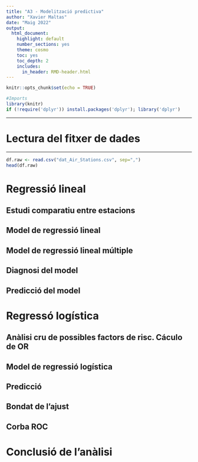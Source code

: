 ```yaml
---
title: "A3 - Modelització predictiva"
author: "Xavier Maltas"
date: "Maig 2022"
output: 
  html_document:
    highlight: default
    number_sections: yes
    theme: cosmo
    toc: yes
    toc_depth: 2
    includes:
      in_header: RMD-header.html
---
```


```r
knitr::opts_chunk$set(echo = TRUE)
```

```r
#Imports
library(knitr)
if (!require('dplyr')) install.packages('dplyr'); library('dplyr')
```

******
# Lectura del fitxer de dades
******

```r
df.raw <- read.csv("dat_Air_Stations.csv", sep=",")
head(df.raw)
```

# Regressió lineal
## Estudi comparatiu entre estacions
## Model de regressió lineal
## Model de regressió lineal múltiple
## Diagnosi del model
## Predicció del model

# Regressó logística
## Anàlisi cru de possibles factors de risc. Cáculo de OR
## Model de regressió logística
## Predicció
## Bondat de l'ajust
## Corba ROC

# Conclusió de l'anàlisi
